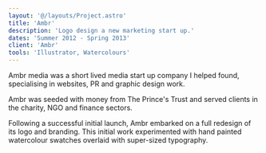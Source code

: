 ```yaml
---
layout: '@/layouts/Project.astro'
title: 'Ambr'
description: 'Logo design a new marketing start up.'
dates: 'Summer 2012 - Spring 2013'
client: 'Ambr'
tools: 'Illustrator, Watercolours'
---
```


Ambr media was a short lived media start up company I helped found, specialising in websites, PR and graphic design work.

Ambr was seeded with money from The Prince's Trust and served clients in the charity, NGO and finance sectors.

Following a successful initial launch, Ambr embarked on a full redesign of its logo and branding. This initial work experimented with hand painted watercolour swatches overlaid with super-sized typography.